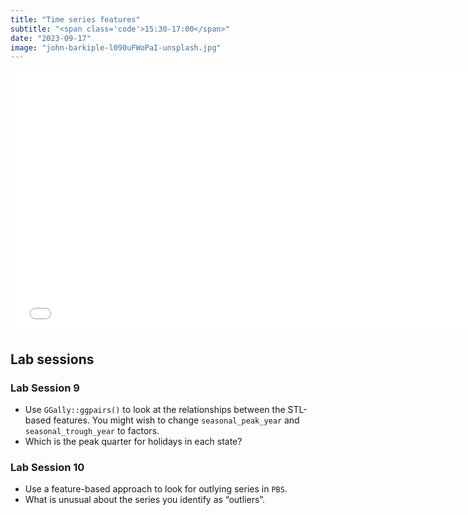 ```yaml
---
title: "Time series features"
subtitle: "<span class='code'>15:30-17:00</span>"
date: "2023-09-17"
image: "john-barkiple-l090uFWoPaI-unsplash.jpg"
---
```


<!-- Materials will be distributed sooner to the event. -->

```{=html}
<embed src="../../materials/5-features.pdf" type="application/pdf" width="750px" height="420px">
```

## Lab sessions

### Lab Session 9

 * Use ``GGally::ggpairs()`` to look at the relationships between the STL-based features. You might wish to change `seasonal_peak_year` and `seasonal_trough_year` to factors.
 * Which is the peak quarter for holidays in each state?

### Lab Session 10

* Use a feature-based approach to look for outlying series in `PBS`.
* What is unusual about the series you identify as "outliers".
